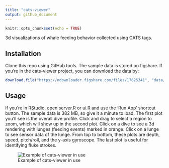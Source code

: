 ```yaml
---
title: "cats-viewer"
output: github_document
---
```


```r
knitr::opts_chunk$set(echo = TRUE)
```

3d visualizations of whale feeding behavior collected using CATS tags. 

## Installation

Clone this repo using GitHub tools. The sample data is stored on figshare. If you're in the cats-viewer project, you can download the data by:

```r
download.file("https://ndownloader.figshare.com/files/17625341", "data/bw170813-44/bw170813-44 10Hzprh.csv")
```

## Usage

If you're in RStudio, open server.R or ui.R and use the 'Run App' shortcut button. The sample data is 382 MB, so give it a minute to load. The first plot you'll see is the overall dive profile. Click and drag to select a region to zoom, which will show up in the second plot. Click on a dive to see a 3d rendering with lunges (feeding events) marked in orange. Click on a lunge to see sensor data of the lunge. From top to bottom, these plots are depth, speed, pitch/roll, and the y-axis gyroscope. The last plot is useful for identifying fluke strokes.

![Example of cats-viewer in use](img/usage.png)

